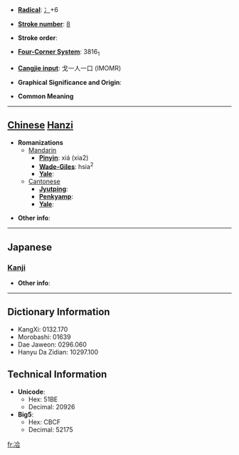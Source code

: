 * '''[[Wiktionary:Chinese radical index| Radical]]''': [[Wiktionary:Chinese radical index 冫|冫]]+6

* '''[[Wiktionary:Chinese total strokes index|Stroke number]]''': [[Wiktionary:Chinese total strokes index 8|8]]

* '''Stroke order''': 

* '''[[Wiktionary:Chinese four corner index|Four-Corner System]]''': 3816<sub>1</sub>

* '''[[Wiktionary:Chinese Cangjie index|Cangjie input]]''': 戈一人一口 (IMOMR)

* '''Graphical Significance and Origin''': 

* '''Common Meaning'''

----

== [[Chinese]] [[Hanzi]] ==

* '''Romanizations'''
** [[Mandarin]]
*** '''[[Pinyin]]''': xiá (xia2)
*** '''[[Wade-Giles]]''': hsia<sup>2</sup>
*** '''[[Yale]]''': 
**[[Cantonese]]
***'''[[Jyutping]]''':
***'''[[Penkyamp]]''': 
***'''[[Yale]]''': 

* '''Other info''': 

----

==Japanese==
===[[Kanji]]===
{{kanji|on readings=[[きょう]] (kyō)|kun readings=[[やわらぐ]] (yawaragu)}}

* '''Other info''':  

----

== Dictionary Information ==

* KangXi: 0132.170
* Morobashi: 01639
* Dae Jaweon: 0296.060
* Hanyu Da Zidian: 10297.100

== Technical Information ==

* '''Unicode''':
** Hex: 51BE
** Decimal: 20926
* '''Big5''':
** Hex: CBCF
** Decimal: 52175

[[fr:冾]]